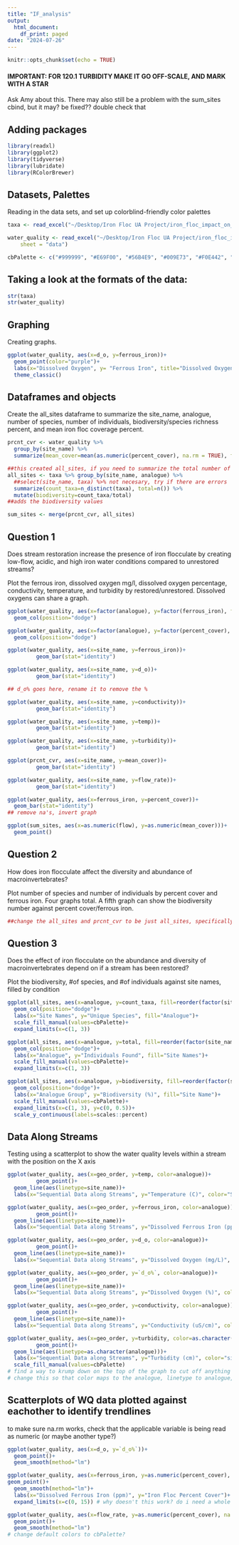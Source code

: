 ```yaml
---
title: "IF_analysis"
output:
  html_document:
    df_print: paged
date: "2024-07-26"
---
```


```r
knitr::opts_chunk$set(echo = TRUE)
```

#### IMPORTANT: FOR 120.1 TURBIDITY MAKE IT GO OFF-SCALE, AND MARK WITH A STAR

Ask Amy about this. There may also still be a problem with the sum_sites cbind, but it may? be fixed?? double check that

## Adding packages

```r
library(readxl)
library(ggplot2)
library(tidyverse)
library(lubridate)
library(RColorBrewer)
```


## Datasets, Palettes

Reading in the data sets, and set up colorblind-friendly color palettes

```r
taxa <- read_excel("~/Desktop/Iron Floc UA Project/iron_floc_impact_on_macroinvertebrate_biodiversity_taxa.xlsx")

water_quality <- read_excel("~/Desktop/Iron Floc UA Project/iron_floc_impact_on_macroinvertebrate_biodiversity_water_quality.xlsx", 
    sheet = "data")

cbPalette <- c("#999999", "#E69F00", "#56B4E9", "#009E73", "#F0E442", "#0072B2", "#D55E00", "#CC79A7")
```


## Taking a look at the formats of the data:

```r
str(taxa)
str(water_quality)

```


## Graphing

Creating graphs.

```r
ggplot(water_quality, aes(x=d_o, y=ferrous_iron))+
  geom_point(color="purple")+
  labs(x="Dissolved Oxygen", y= "Ferrous Iron", title="Dissolved Oxygen and Iron")+
  theme_classic()
```


## Dataframes and objects

Create the all_sites dataframe to summarize the site_name, analogue, number of species, number of individuals, biodiversity/species richness percent, and mean iron floc coverage percent.

```r
prcnt_cvr <- water_quality %>%
  group_by(site_name) %>%
  summarize(mean_cover=mean(as.numeric(percent_cover), na.rm = TRUE), flow=mean(as.numeric(flow_rate)))

##this created all_sites, if you need to summarize the total number of unique/total number of entries
all_sites <- taxa %>% group_by(site_name, analogue) %>%
  ##select(site_name, taxa) %>% not necesary, try if there are errors
  summarize(count_taxa=n_distinct(taxa), total=n()) %>%
  mutate(biodiversity=count_taxa/total)
##adds the biodiversity values

sum_sites <- merge(prcnt_cvr, all_sites)
```


## Question 1

Does stream restoration increase the presence of iron flocculate by creating low-flow, acidic, and high iron water conditions compared to unrestored streams?

Plot the ferrous iron, dissolved oxygen mg/l, dissolved oxygen percentage, conductivity, temperature, and turbidity by restored/unrestored. Dissolved oxygens can share a graph.

```r
ggplot(water_quality, aes(x=factor(analogue), y=factor(ferrous_iron), fill=factor(site_name)))+
  geom_col(position="dodge")

ggplot(water_quality, aes(x=factor(analogue), y=factor(percent_cover), fill=factor(site_name)))+
  geom_col(position="dodge")

ggplot(water_quality, aes(x=site_name, y=ferrous_iron))+
         geom_bar(stat="identity")

ggplot(water_quality, aes(x=site_name, y=d_o))+
         geom_bar(stat="identity")

## d_o% goes here, rename it to remove the %

ggplot(water_quality, aes(x=site_name, y=conductivity))+
         geom_bar(stat="identity")

ggplot(water_quality, aes(x=site_name, y=temp))+
         geom_bar(stat="identity")

ggplot(water_quality, aes(x=site_name, y=turbidity))+
         geom_bar(stat="identity")

ggplot(prcnt_cvr, aes(x=site_name, y=mean_cover))+
         geom_bar(stat="identity")

ggplot(water_quality, aes(x=site_name, y=flow_rate))+
         geom_bar(stat="identity")

ggplot(water_quality, aes(x=ferrous_iron, y=percent_cover))+
  geom_bar(stat="identity")
## remove na's, invert graph

ggplot(sum_sites, aes(x=as.numeric(flow), y=as.numeric(mean_cover)))+
  geom_point()
```


## Question 2

How does iron flocculate affect the diversity and abundance of macroinvertebrates?

Plot number of species and number of individuals by percent cover and ferrous iron. Four graphs total. A fifth graph can show the biodiversity number against percent cover/ferrous iron.

```r
##change the all_sites and prcnt_cvr to be just all_sites, specifically reqrite the prcnt_cvr create code so all_sites gets the piping instead of prcnt_cvr
```


## Question 3

Does the effect of iron flocculate on the abundance and diversity of macroinvertebrates depend on if a stream has been restored?

Plot the biodiversity, #of species, and #of individuals against site names, filled by condition

```r
ggplot(all_sites, aes(x=analogue, y=count_taxa, fill=reorder(factor(site_name), analogue)))+
  geom_col(position="dodge")+
  labs(x="Site Names", y="Unique Species", fill="Analogue")+
  scale_fill_manual(values=cbPalette)+
  expand_limits(x=c(1, 3))

ggplot(all_sites, aes(x=analogue, y=total, fill=reorder(factor(site_name), analogue)))+
  geom_col(position="dodge")+
  labs(x="Analogue", y="Individuals Found", fill="Site Names")+
  scale_fill_manual(values=cbPalette)+
  expand_limits(x=c(1, 3))

ggplot(all_sites, aes(x=analogue, y=biodiversity, fill=reorder(factor(site_name), analogue)))+
  geom_col(position="dodge")+
  labs(x="Analogue Group", y="Biodiversity (%)", fill="Site Name")+
  scale_fill_manual(values=cbPalette)+
  expand_limits(x=c(1, 3), y=c(0, 0.5))+
  scale_y_continuous(labels=scales::percent)
```


## Data Along Streams

Testing using a scatterplot to show the water quality levels within a stream with the position on the X axis

```r
ggplot(water_quality, aes(x=geo_order, y=temp, color=analogue))+
         geom_point()+
  geom_line(aes(linetype=site_name))+
  labs(x="Sequential Data along Streams", y="Temperature (C)", color="Site Names", linetype="Site Names")

ggplot(water_quality, aes(x=geo_order, y=ferrous_iron, color=analogue))+
         geom_point()+
  geom_line(aes(linetype=site_name))+
  labs(x="Sequential Data along Streams", y="Dissolved Ferrous Iron (ppm)", color="Site Names", linetype="Site Names")

ggplot(water_quality, aes(x=geo_order, y=d_o, color=analogue))+
         geom_point()+
  geom_line(aes(linetype=site_name))+
  labs(x="Sequential Data along Streams", y="Dissolved Oxygen (mg/L)", color="Site Names", linetype="Site Names")

ggplot(water_quality, aes(x=geo_order, y=`d_o%`, color=analogue))+
         geom_point()+
  geom_line(aes(linetype=site_name))+
  labs(x="Sequential Data along Streams", y="Dissolved Oxygen (%)", color="Site Names", linetype="Site Names")

ggplot(water_quality, aes(x=geo_order, y=conductivity, color=analogue))+
         geom_point()+
  geom_line(aes(linetype=site_name))+
  labs(x="Sequential Data along Streams", y="Conductivity (uS/cm)", color="Site Names", linetype="Site Names")

ggplot(water_quality, aes(x=geo_order, y=turbidity, color=as.character(site_name)))+
         geom_point()+
  geom_line(aes(linetype=as.character(analogue)))+
  labs(x="Sequential Data along Streams", y="Turbidity (cm)", color="site_name", linetype="analogue")+
  scale_fill_manual(values=cbPalette)
# find a way to krump down on the top of the graph to cut off anything above 120cm
# change this so that color maps to the analogue, linetype to analogue, and *the lines are labled with the site names directly on the graph*
```

## Scatterplots of WQ data plotted against eachother to identify trendlines

to make sure na.rm works, check that the applicable variable is being read as numeric (or maybe another type?)

```r
ggplot(water_quality, aes(x=d_o, y=`d_o%`))+
  geom_point()+
  geom_smooth(method="lm")

ggplot(water_quality, aes(x=ferrous_iron, y=as.numeric(percent_cover), na.rm=TRUE))+
geom_point()+
  geom_smooth(method="lm")+
  labs(x="Dissolved Ferrous Iron (ppm)", y="Iron Floc Percent Cover")+
  expand_limits(x=c(0, 15)) # why doesn't this work? do i need a whole new function, or do i need to add an as. clause?

ggplot(water_quality, aes(x=flow_rate, y=as.numeric(percent_cover), na.rm=TRUE))+
  geom_point()+
  geom_smooth(method="lm")
# change default colors to cbPalette?
```




